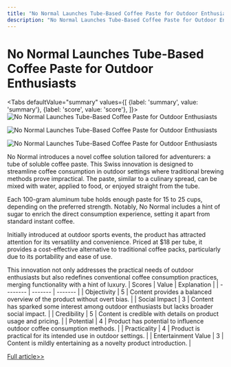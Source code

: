 ```yaml
---
title: "No Normal Launches Tube-Based Coffee Paste for Outdoor Enthusiasts"
description: "No Normal Launches Tube-Based Coffee Paste for Outdoor Enthusiasts"
---
```



# No Normal Launches Tube-Based Coffee Paste for Outdoor Enthusiasts


<Tabs
	defaultValue="summary"
	values={[
	{label: 'summary', value: 'summary'},
	{label: 'score', value: 'score'},
]}>
<TabItem value="summary">
<img
  src="https://image.informedainews.com/2024/06/Foo-wY9-1717723172-0.jpg"
  alt="No Normal Launches Tube-Based Coffee Paste for Outdoor Enthusiasts"
/>

<img
  src="https://image.informedainews.com/2024/06/Foo-pNf-1717723172-1.jpg"
  alt="No Normal Launches Tube-Based Coffee Paste for Outdoor Enthusiasts"
/>

<img
  src="https://image.informedainews.com/2024/06/Foo-szf-1717723172-2.jpg"
  alt="No Normal Launches Tube-Based Coffee Paste for Outdoor Enthusiasts"
/>



No Normal introduces a novel coffee solution tailored for adventurers: a tube of soluble coffee paste. This Swiss innovation is designed to streamline coffee consumption in outdoor settings where traditional brewing methods prove impractical. The paste, similar to a culinary spread, can be mixed with water, applied to food, or enjoyed straight from the tube.

Each 100-gram aluminum tube holds enough paste for 15 to 25 cups, depending on the preferred strength. Notably, No Normal includes a hint of sugar to enrich the direct consumption experience, setting it apart from standard instant coffee.

Initially introduced at outdoor sports events, the product has attracted attention for its versatility and convenience. Priced at $18 per tube, it provides a cost-effective alternative to traditional coffee packs, particularly due to its portability and ease of use.

This innovation not only addresses the practical needs of outdoor enthusiasts but also redefines conventional coffee consumption practices, merging functionality with a hint of luxury.
</TabItem>
<TabItem value="score">
	| Scores     | Value   | Explanation |
	| -------- | ------- | ------- |
	| Objectivity  | 5    | Content provides a balanced overview of the product without overt bias.    |
	| Social Impact | 3     | Content has sparked some interest among outdoor enthusiasts but lacks broader social impact.    |
	| Credibility    | 5    | Content is credible with details on product usage and pricing.    |
	| Potential    | 4    | Product has potential to influence outdoor coffee consumption methods.    |
	| Practicality    | 4    | Product is practical for its intended use in outdoor settings.    |
	| Entertainment Value    | 3    | Content is mildly entertaining as a novelty product introduction.    |
</TabItem>
</Tabs>

[Full article>>](https://www.cnbeta.com.tw/articles/tech/1433824.htm)
